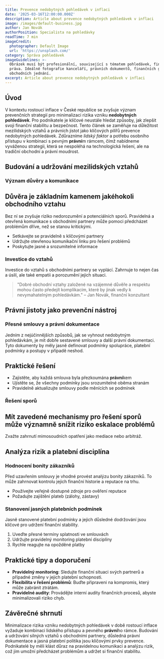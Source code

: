 ```yaml
---
title: Prevence nedobytných pohledávek v inflaci
date: '2025-03-16T12:00:00.000Z'
description: Article about prevence nedobytných pohledávek v inflaci
image: /images/default-business.jpg
author: Jan Novák
authorPosition: Specialista na pohledávky
readTime: 7 min
imageCredit:
  photographer: Default Image
  url: 'https://unsplash.com/'
category: Správa pohledávek
imageGuidelines: >-
  Obrázek musí být profesionální, související s tématem pohledávek, financí nebo
  práva. Ideálně fotografie kanceláří, právních dokumentů, finančních grafů nebo
  obchodních jednání.
excerpt: Article about prevence nedobytných pohledávek v inflaci
---
```

## Úvod

V kontextu rostoucí inflace v České republice se zvyšuje význam prevenčních strategií pro minimalizaci rizika vzniku **nedobytných pohledávek**. Pro podnikatele je klíčové neustále hledat způsoby, jak zlepšit svoji finanční stabilitu a bezpečnost. Tento článek se zaměřuje na důležitost mezilidských vztahů a právních jistot jako klíčových pilířů prevence nedobytných pohledávek. Zdůrazníme *lidský faktor* a potřebu osobního přístupu v kombinaci s pevným **právní**m rámcem, čímž nabídneme vyváženou strategii, která se nespoléhá na technologická řešení, ale na tradiční obchodní a právní moudrost.

## Budování a udržování mezilidských vztahů

### Význam důvěry a komunikace

## Důvěra je základním kamenem jakéhokoli obchodního vztahu

Bez ní se zvyšuje riziko nedorozumění a potenciálních sporů. Pravidelná a otevřená komunikace s obchodními partnery může pomoci předcházet problémům dříve, než se stanou kritickými.

- Setkávejte se pravidelně s klíčovými partnery
- Udržujte otevřenou komunikační linku pro řešení problémů
- Poskytujte jasné a srozumitelné informace

### Investice do vztahů

Investice do vztahů s obchodními partnery se vyplácí. Zahrnuje to nejen čas a úsilí, ale také empatii a porozumění jejich situaci. 

> "Dobré obchodní vztahy založené na vzájemné důvěře a respektu mohou často předejít komplikacím, které by jinak vedly k nevymahatelným pohledávkám." – Jan Novák, finanční konzultant

## Právní jistoty jako prevenční nástroj

### Přesné smlouvy a právní dokumentace

Jedním z nejúčinnějších způsobů, jak se vyhnout nedobytným pohledávkám, je mít dobře sestavené smlouvy a další právní dokumentaci. Tyto dokumenty by měly jasně definovat podmínky spolupráce, platební podmínky a postupy v případě neshod.

## Praktické řešení

- Zajistěte, aby každá smlouva byla přezkoumána **právní**kem
- Ujistěte se, že všechny podmínky jsou srozumitelné oběma stranám
- Pravidelně aktualizujte smlouvy podle měnících se podmínek

### Řešení sporů

## Mít zavedené mechanismy pro řešení sporů může významně snížit riziko eskalace problémů

Zvažte zahrnutí mimosoudních opatření jako mediace nebo arbitráž.

## Analýza rizik a platební disciplína

### Hodnocení bonity zákazníků

Před uzavřením smlouvy je vhodné provést analýzu bonity zákazníků. To může zahrnovat kontrolu jejich finanční historie a reputace na trhu.

- Používejte veřejně dostupné zdroje pro ověření reputace
- Požadujte zajištění plateb (zálohy, zástavy)

### Stanovení jasných platebních podmínek

Jasně stanovené platební podmínky a jejich důsledné dodržování jsou klíčové pro udržení finanční stability.

1. Uveďte přesné termíny splatnosti ve smlouvách
2. Udržujte pravidelný monitoring platební disciplíny
3. Rychle reagujte na opožděné platby

## Praktické tipy a doporučení

- **Pravidelný monitoring**: Sledujte finanční situaci svých partnerů a případné změny v jejich platební schopnosti.
- **Flexibilita v řešení problémů**: Buďte připraveni na kompromis, který může zabránit ztrátám.
- **Pravidelné audity**: Provádějte interní audity finančních procesů, abyste minimalizovali riziko chyb.

## Závěrečné shrnutí

Minimalizace rizika vzniku nedobytných pohledávek v době rostoucí inflace vyžaduje kombinaci lidského přístupu a pevného **právní**ho rámce. Budování a udržování silných vztahů s obchodními partnery, důsledná právní dokumentace a jasná platební politika jsou klíčovými prvky prevence. Podnikatelé by měli klást důraz na pravidelnou komunikaci a analýzu rizik, což jim umožní předcházet problémům a udržet si finanční stabilitu.
